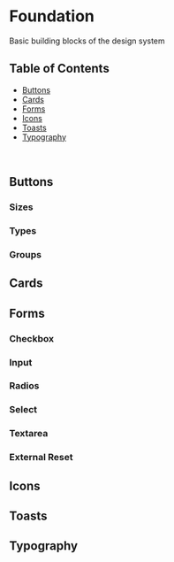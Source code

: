 

<Meta title="Foundation" />

# Foundation

Basic building blocks of the design system

## Table of Contents

- [Buttons](#buttons)
- [Cards](#cards)
- [Forms](#forms)
- [Icons](#icons)
- [Toasts](#toasts)
- [Typography](#typography)

<br />

## Buttons <a name="buttons"></a>

### Sizes

<Canvas of={s.ButtonSizes} />

### Types

<Canvas of={s.ButtonTypes} />

### Groups

<Canvas of={s.ButtonGroups} />

## Cards <a name="cards"></a>

<Canvas of={s.Cards} />

## Forms <a name="forms"></a>

### Checkbox

<Canvas of={s.FormCheckbox} />

### Input

<Canvas of={s.FormInputText} />
<Canvas of={s.FormInputDate} />
<Canvas of={s.FormInputNumber} />

### Radios

<Canvas of={s.FormRadios} />

### Select

<Canvas of={s.FormSelectSingle} />
<Canvas of={s.FormSelectMultiple} />

### Textarea

<Canvas of={s.FormTextarea} />

### External Reset

<Canvas of={s.FormExternalReset} />

## Icons <a name="icons"></a>

<Canvas of={s.Icons} />

## Toasts <a name="toasts"></a>

<Canvas of={s.Toasts} />

## Typography <a name="typography"></a>

<Canvas of={s.Typography} />
